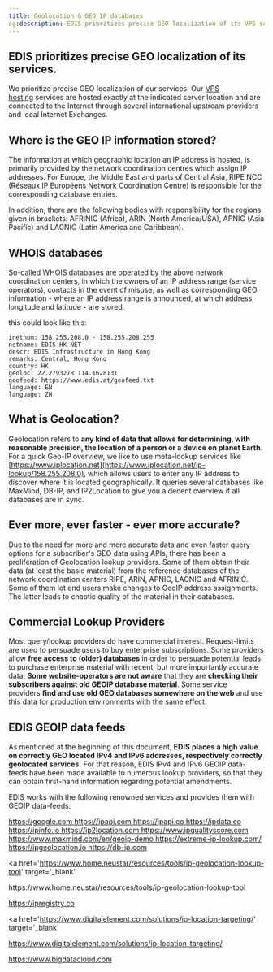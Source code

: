 ```yaml
---
title: Geolocation & GEO IP databases
og:description: EDIS prioritizes precise GEO localization of its VPS services, which are hosted exactly at the indicated server location and connected to the Internet via international upstream providers and local Internet Exchanges.
---
```


## **EDIS prioritizes precise GEO localization of its services.**

We prioritize precise GEO localization of our services. Our <a href="https://www.edisglobal.com/" target="_blank">VPS hosting</a> services are hosted exactly at the indicated server location and are connected to the Internet through several international upstream providers and local Internet Exchanges.

## Where is the GEO IP information stored?

The information at which geographic location an IP address is hosted, is primarily provided by the network coordination centres which assign IP addresses. For Europe, the Middle East and parts of Central Asia, RIPE NCC (Réseaux IP Européens Network Coordination Centre) is responsible for the corresponding database entries.

In addition, there are the following bodies with responsibility for the regions given in brackets: AFRINIC (Africa), ARIN (North America/USA), APNIC (Asia Pacific) and LACNIC (Latin America and Caribbean).

## **WHOIS databases**

So-called WHOIS databases are operated by the above network coordination centers, in which the owners of an IP address range (service operators), contacts in the event of misuse, as well as corresponding GEO information - where an IP address range is announced, at which address, longitude and latitude - are stored.

this could look like this:

```shell WHOIS
inetnum: 158.255.208.0 - 158.255.208.255
netname: EDIS-HK-NET
descr: EDIS Infrastructure in Hong Kong
remarks: Central, Hong Kong
country: HK
geoloc: 22.2793278 114.1628131
geofeed: https://www.edis.at/geofeed.txt
language: EN
language: ZH
```

## **What is Geolocation?**

Geolocation refers to **any kind of data that allows for determining, with reasonable precision, the location of a person or a device on planet Earth**.
For a quick Geo-IP overview, we like to use meta-lookup services like [https://www.iplocation.net](https://www.iplocation.net/ip-lookup/158.255.208.0), which allows users to enter any IP address to discover where it is located geographically. It queries several databases like MaxMind, DB-IP, and IP2Location to give you a decent overview if all databases are in sync.

## **Ever more, ever faster - ever more accurate?**

Due to the need for more and more accurate data and even faster query options for a subscriber's GEO data using APIs, there has been a proliferation of Geolocation lookup providers. Some of them obtain their data (at least the basic material) from the reference databases of the network coordination centers RIPE, ARIN, APNIC, LACNIC and AFRINIC. Some of them let end users make changes to GeoIP address assignments. The latter leads to chaotic quality of the material in their databases.

## **Commercial Lookup Providers**

Most query/lookup providers do have commercial interest. Request-limits are used to persuade users to buy enterprise subscriptions. Some providers allow **free access to (older) databases** in order to persuade potential leads to purchase enterprise material with recent, but more importantly accurate data. **Some website-operators are not aware** that they are **checking their subscribers against old GEOIP database material**. Some service providers **find and use old GEO databases somewhere on the web** and use this data for production environments with the same effect.

## **EDIS GEOIP data feeds**

As mentioned at the beginning of this document, **EDIS** **places a high value on correctly GEO located IPv4 and IPv6 addresses, respectively correctly geolocated services.** For that reason, EDIS IPv4 and IPv6 GEOIP data-feeds have been made available to numerous lookup providers, so that they can obtain first-hand information regarding potential amendments.

EDIS works with the following renowned services and provides them with GEOIP data-feeds.

<a href='https://google.com/' target='_blank'>
  https://google.com
</a>

<a href='https://ipapi.com/' target='_blank'>
  https://ipapi.com
</a>

<a href='https://ipapi.co/' target='_blank'>
  https://ipapi.co
</a>

<a href='https://ipdata.co/' target='_blank'>
  https://ipdata.co
</a>

<a href='https://ipinfo.io/' target='_blank'>
  https://ipinfo.io
</a>

<a href='https://ip2location.com/' target='_blank'>
  https://ip2location.com
</a>

<a href='https://www.ipqualityscore.com/' target='_blank'>
  https://www.ipqualityscore.com
</a>

<a href='https://www.maxmind.com/en/geoip-demo' target='_blank'>
  https://www.maxmind.com/en/geoip-demo
</a>

<a href='https://extreme-ip-lookup.com/' target='_blank'>
  https://extreme-ip-lookup.com/
</a>

<a href='https://ipgeolocation.io/' target='_blank'>
  https://ipgeolocation.io
</a>

<a href='https://db-ip.com/' target='_blank'>
  https://db-ip.com
</a>

<a
  href='https://www.home.neustar/resources/tools/ip-geolocation-lookup-tool'
  target='_blank'
>
  https://www\.home.neustar/resources/tools/ip-geolocation-lookup-tool
</a>

<a href='https://ipregistry.co/' target='_blank'>
  https://ipregistry.co
</a>

<a
  href='https://www.digitalelement.com/solutions/ip-location-targeting/'
  target='_blank'
>
  https://www.digitalelement.com/solutions/ip-location-targeting/
</a>

<a href='https://www.bigdatacloud.com/' target='_blank'>
  https://www.bigdatacloud.com
</a>
